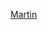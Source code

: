 {{US county navigation box
| template_name = 馬丁縣 (印地安納州)
| collapse_state = 
| listclass = hlist
| county = 馬丁縣
| state = 印地安納州

| map_image = Map of Indiana highlighting Martin County.svg
| map_caption = 
| map_size = 100x100

| seat = 肖爾斯

| title1 = [[都市]]
| body1 = 
* [[盧古蒂 (印地安納州)|盧古蒂]]

| title2 = [[鎮|市鎮]]
| body2  = 
* [[克雷恩 (印地安納州)|克雷恩]] 
* [[肖爾斯 (印地安納州)|肖爾斯]]

| title3 = [[行政鎮區]]
| body3  =
* [[森特鎮區 (印地安納州馬丁縣)|森特]] 
* [[哈爾伯特鎮區 (印地安納州馬丁縣)|哈爾伯特]] 
* [[洛斯特里弗鎮區 (印地安納州馬丁縣)|洛斯特里弗]] 
* [[米切爾特里鎮區 (印地安納州馬丁縣)|米切爾特里]] 
* [[佩里鎮區 (印地安納州馬丁縣)|佩里]] 
* [[拉瑟福德鎮區 (印地安納州馬丁縣)|拉瑟福德]]

| title4 = [[人口普查指定地區]]
| body4 = 
* [[伯恩斯城 (印地安納州)|伯恩斯城]] 
* [[多佛山 (印地安納州)|多佛山]]

| title5 = [[非建制地區]]
| body5 = 
* [[布拉姆布爾 (印地安納州)|布拉姆布爾]] 
* [[卡爾 (印地安納州)|卡爾]] 
* [[印度斯坦福爾斯 (印地安納州)|印度斯坦福爾斯]] 
* [[印地安斯普林斯 (印地安納州)|印地安斯普林斯]] 
* [[艾昂頓 (印地安納州)|艾昂頓]] 
* [[萊西 (印地安納州)|萊西]] 
* [[芒特奧利夫 (印地安納州)|芒特奧利夫]] 
* [[芒特普萊森特 (印地安納州馬丁縣)|芒特普萊森特]] 
* [[納切斯 (印地安納州)|納切斯]] 
* [[普萊森特瓦利 (印地安納州馬丁縣)|普萊森特瓦利]] 
* [[拉斯克 (印地安納州)|拉斯克]] 
* [[西尼克山 (印地安納州)|西尼克山]]
* [[肖爾斯奧弗盧克 (印地安納州)|肖爾斯奧弗盧克]]
* [[南馬丁 (印地安納州)|南馬丁]] 
* [[三一斯普林斯 (印地安納州)|三一斯普林斯]] 
* [[威特菲爾德 (印地安納州)|威特菲爾德]] 
* [[威洛瓦利 (印地安納州)|威洛瓦利]] 
* [[溫多姆 (印地安納州)|溫多姆]] 
* [[耶恩 (印地安納州)|耶恩]]

}}<noinclude>
[[Category:印第安納州縣份導航模板|Martin]]
</noinclude>